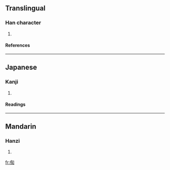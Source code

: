 ==Translingual==
===Han character===
{{Han char|rn=9|rad=人|as=08|sn=10|four=|canj=人人大口 (OOKR)}}
# {{defn|Han}}
====References====
{{Han ref|kx=0107.010|dkj=00743|dj=0227.110|hdz=10179.040|uh=5001|ud=20481}}
----
==Japanese==
===Kanji===
{{ja-kanji|grade=|rs=人08}}
# {{defn|Japanese}} 
====Readings====
{{ja-readings|on=[[ち]] (chi), [[じ]] (ji)|kun=[[ゆく]] (yuku)}}
----
==Mandarin==
===Hanzi===
{{cmn-hanzi|pin=[[chí]] (chi2)|wg=ch'ih<sup>2</sup>}}
# {{defn|Mandarin}}

[[fr:倁]]